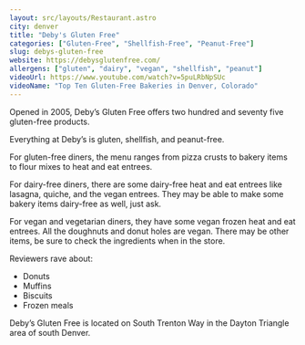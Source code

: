```yaml
---
layout: src/layouts/Restaurant.astro
city: denver
title: "Deby's Gluten Free"
categories: ["Gluten-Free", "Shellfish-Free", "Peanut-Free"]
slug: debys-gluten-free
website: https://debysglutenfree.com/
allergens: ["gluten", "dairy", "vegan", "shellfish", "peanut"]
videoUrl: https://www.youtube.com/watch?v=5puLRbNpSUc
videoName: "Top Ten Gluten-Free Bakeries in Denver, Colorado"
---
```


Opened in 2005, Deby’s Gluten Free offers two hundred and seventy five gluten-free products. 

Everything at Deby’s is gluten, shellfish, and peanut-free.

For gluten-free diners, the menu ranges from pizza crusts to bakery items to flour mixes to heat and eat entrees.

For dairy-free diners, there are some dairy-free heat and eat entrees like lasagna, quiche, and the vegan entrees. They may be able to make some bakery items dairy-free as well, just ask.

For vegan and vegetarian diners, they have some vegan frozen heat and eat entrees. All the doughnuts and donut holes are vegan. There may be other items, be sure to check the ingredients when in the store.

Reviewers rave about:
* Donuts
* Muffins
* Biscuits
* Frozen meals

Deby’s Gluten Free is located on South Trenton Way in the Dayton Triangle area of south Denver.
